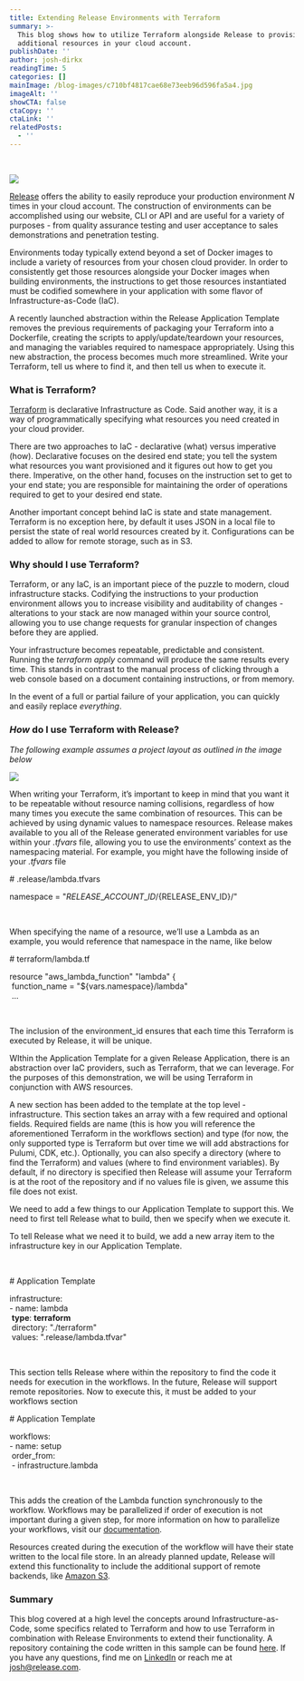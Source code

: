 ```yaml
---
title: Extending Release Environments with Terraform
summary: >-
  This blog shows how to utilize Terraform alongside Release to provision
  additional resources in your cloud account.
publishDate: ''
author: josh-dirkx
readingTime: 5
categories: []
mainImage: /blog-images/c710bf4817cae68e73eeb96d596fa5a4.jpg
imageAlt: ''
showCTA: false
ctaCopy: ''
ctaLink: ''
relatedPosts:
  - ''
---
```


[  
](https://app.diagrams.net/?page-id=4EaHbZaufD5BJVQ07xAE&scale=auto#G1ZjCA67a8oFC8ztyAz2rx3ehoodHwKE2D)

![](/blog-images/23436a0da5744c17b36da806862964fc.png)

[Release](https://release.com/) offers the ability to easily reproduce your production environment _N_ times in your cloud account. The construction of environments can be accomplished using our website, CLI or API and are useful for a variety of purposes - from quality assurance testing and user acceptance to sales demonstrations and penetration testing.

Environments today typically extend beyond a set of Docker images to include a variety of resources from your chosen cloud provider. In order to consistently get those resources alongside your Docker images when building environments, the instructions to get those resources instantiated must be codified somewhere in your application with some flavor of Infrastructure-as-Code (IaC).

A recently launched abstraction within the Release Application Template removes the previous requirements of packaging your Terraform into a Dockerfile, creating the scripts to apply/update/teardown your resources, and managing the variables required to namespace appropriately. Using this new abstraction, the process becomes much more streamlined. Write your Terraform, tell us where to find it, and then tell us when to execute it.

### What is Terraform?

[Terraform](https://www.terraform.io/) is declarative Infrastructure as Code. Said another way, it is a way of programmatically specifying what resources you need created in your cloud provider.

There are two approaches to IaC - declarative (what) versus imperative (how). Declarative focuses on the desired end state; you tell the system what resources you want provisioned and it figures out how to get you there. Imperative, on the other hand, focuses on the instruction set to get to your end state; you are responsible for maintaining the order of operations required to get to your desired end state.

Another important concept behind IaC is state and state management. Terraform is no exception here, by default it uses JSON in a local file to persist the state of real world resources created by it. Configurations can be added to allow for remote storage, such as in S3.

### Why should I use Terraform?

Terraform, or any IaC, is an important piece of the puzzle to modern, cloud infrastructure stacks. Codifying the instructions to your production environment allows you to increase visibility and auditability of changes - alterations to your stack are now managed within your source control, allowing you to use change requests for granular inspection of changes before they are applied.

Your infrastructure becomes repeatable, predictable and consistent. Running the _terraform apply_ command will produce the same results every time. This stands in contrast to the manual process of clicking through a web console based on a document containing instructions, or from memory.

In the event of a full or partial failure of your application, you can quickly and easily replace _everything_.

### _How_ do I use Terraform with Release?

‍_The following example assumes a project layout as outlined in the image below_

![](/blog-images/ba50f60eb0679702ad5c7fae80ba5645.png)

When writing your Terraform, it’s important to keep in mind that you want it to be repeatable without resource naming collisions, regardless of how many times you execute the same combination of resources. This can be achieved by using dynamic values to namespace resources. Release makes available to you all of the Release generated environment variables for use within your _.tfvars_ file, allowing you to use the environments’ context as the namespacing material. For example, you might have the following inside of your _.tfvars_ file

\# .release/lambda.tfvars  
  
namespace = "${RELEASE\_ACCOUNT\_ID}/${RELEASE\_ENV\_ID}/"

‍

When specifying the name of a resource, we’ll use a Lambda as an example, you would reference that namespace in the name, like below

\# terraform/lambda.tf  
  
resource "aws\_lambda\_function" "lambda" {  
 function\_name = "${vars.namespace}/lambda"  
 ...

‍

The inclusion of the environment\_id ensures that each time this Terraform is executed by Release, it will be unique.

WIthin the Application Template for a given Release Application, there is an abstraction over IaC providers, such as Terraform, that we can leverage. For the purposes of this demonstration, we will be using Terraform in conjunction with AWS resources.

A new section has been added to the template at the top level - infrastructure. This section takes an array with a few required and optional fields. Required fields are name (this is how you will reference the aforementioned Terraform in the workflows section) and type (for now, the only supported type is Terraform but over time we will add abstractions for Pulumi, CDK, etc.). Optionally, you can also specify a directory (where to find the Terraform) and values (where to find environment variables). By default, if no directory is specified then Release will assume your Terraform is at the root of the repository and if no values file is given, we assume this file does not exist.

We need to add a few things to our Application Template to support this. We need to first tell Release what to build, then we specify when we execute it.

To tell Release what we need it to build, we add a new array item to the infrastructure key in our Application Template.

‍

\# Application Template  
  
infrastructure:  
\- name: lambda  
 **type**: **terraform**  
 directory: "./terraform"  
 values: ".release/lambda.tfvar"

‍

This section tells Release where within the repository to find the code it needs for execution in the workflows. In the future, Release will support remote repositories. Now to execute this, it must be added to your workflows section

\# Application Template  
  
workflows:  
\- name: setup  
 order\_from:  
 - infrastructure.lambda

‍

This adds the creation of the Lambda function synchronously to the workflow. Workflows may be parallelized if order of execution is not important during a given step, for more information on how to parallelize your workflows, visit our [documentation](https://docs.releasehub.com/reference-documentation/application-settings/application-template/schema-definition#workflow-parallelization).

Resources created during the execution of the workflow will have their state written to the local file store. In an already planned update, Release will extend this functionality to include the additional support of remote backends, like [Amazon S3](https://aws.amazon.com/s3/).

### Summary

This blog covered at a high level the concepts around Infrastructure-as-Code, some specifics related to Terraform and how to use Terraform in combination with Release Environments to extend their functionality. A repository containing the code written in this sample can be found [here](https://github.com/releasehub-samples/terraform-runner-example). If you have any questions, find me on [LinkedIn](https://www.linkedin.com/in/joshdirkx/) or reach me at josh@release.com.
